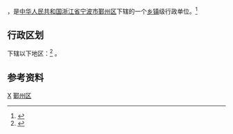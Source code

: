 {{中国乡级行政区|33/02/04/008/000}}
'''{{PAGENAMEBASE}}'''，是[[中华人民共和国|中华人民共和国]][[浙江省|浙江省]][[宁波市|宁波市]][[鄞州区|鄞州区]]下辖的一个[[乡镇|乡镇]]级行政单位。<ref>{{PRC admin/ref sgc|{{PRC admin/parent|{{{1|}}}}}}}</ref>

== 行政区划 ==
{{PAGENAMEBASE}}下辖以下地区：<ref>{{PRC admin/ref sgc|{{{1|}}}}}</ref>
{{PRC admin/children|33/02/04/008/000}}。

== 参考资料 ==
{{reflist}}

{{鄞州区行政区划}}
[[Category:鄞州区行政区划|X]]
[[Category:宁波市街道_(行政区划)|鄞州区]]
{{Ningbo-stub}}